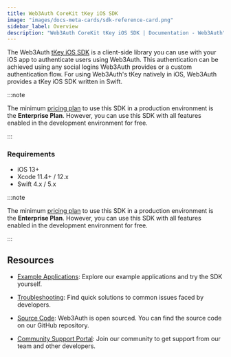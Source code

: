 ```yaml
---
title: Web3Auth CoreKit tKey iOS SDK
image: "images/docs-meta-cards/sdk-reference-card.png"
sidebar_label: Overview
description: "Web3Auth CoreKit tKey iOS SDK | Documentation - Web3Auth"
---
```


The Web3Auth [tKey iOS SDK](https://github.com/tkey/tkey-ios) is a client-side library you can use
with your iOS app to authenticate users using Web3Auth. This authentication can be achieved using
any social logins Web3Auth provides or a custom authentication flow. For using Web3Auth's tKey
natively in iOS, Web3Auth provides a tKey iOS SDK written in Swift.

:::note

The minimum [pricing plan](https://web3auth.io/pricing.html) to use this SDK in a production
environment is the **Enterprise Plan**. However, you can use this SDK with all features enabled in
the development environment for free.

:::

### Requirements

- iOS 13+
- Xcode 11.4+ / 12.x
- Swift 4.x / 5.x

:::note

The minimum [pricing plan](https://web3auth.io/pricing.html) to use this SDK in a production
environment is the **Enterprise Plan**. However, you can use this SDK with all features enabled in
the development environment for free.

:::

## Resources

- [Example Applications](/examples?product=Core+Kit&sdk=tKey+iOS+SDK): Explore our example
  applications and try the SDK yourself.

- [Troubleshooting](/troubleshooting): Find quick solutions to common issues faced by developers.

- [Source Code](https://github.com/tkey/tkey-ios): Web3Auth is open sourced. You can find the source
  code on our GitHub repository.

- [Community Support Portal](https://web3auth.io/community/c/help-core-kit/core-kit-tkey-ios/27):
  Join our community to get support from our team and other developers.

